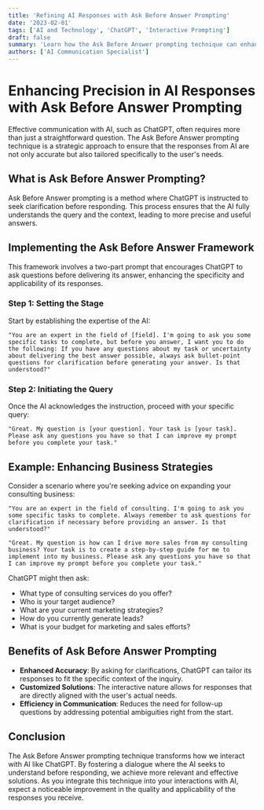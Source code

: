 ```yaml
---
title: 'Refining AI Responses with Ask Before Answer Prompting'
date: '2023-02-01'
tags: ['AI and Technology', 'ChatGPT', 'Interactive Prompting']
draft: false
summary: 'Learn how the Ask Before Answer prompting technique can enhance the accuracy and relevancy of responses from ChatGPT by incorporating interactive clarifications.'
authors: ['AI Communication Specialist']
---
```


# Enhancing Precision in AI Responses with Ask Before Answer Prompting

Effective communication with AI, such as ChatGPT, often requires more than just a straightforward question. The Ask Before Answer prompting technique is a strategic approach to ensure that the responses from AI are not only accurate but also tailored specifically to the user's needs.

## What is Ask Before Answer Prompting?

Ask Before Answer prompting is a method where ChatGPT is instructed to seek clarification before responding. This process ensures that the AI fully understands the query and the context, leading to more precise and useful answers.

## Implementing the Ask Before Answer Framework

This framework involves a two-part prompt that encourages ChatGPT to ask questions before delivering its answer, enhancing the specificity and applicability of its responses.

### Step 1: Setting the Stage

Start by establishing the expertise of the AI:

```plaintext
"You are an expert in the field of [field]. I'm going to ask you some specific tasks to complete, but before you answer, I want you to do the following: If you have any questions about my task or uncertainty about delivering the best answer possible, always ask bullet-point questions for clarification before generating your answer. Is that understood?"
```

### Step 2: Initiating the Query

Once the AI acknowledges the instruction, proceed with your specific query:

```plaintext
"Great. My question is [your question]. Your task is [your task]. Please ask any questions you have so that I can improve my prompt before you complete your task."
```

## Example: Enhancing Business Strategies

Consider a scenario where you're seeking advice on expanding your consulting business:

```plaintext
"You are an expert in the field of consulting. I'm going to ask you some specific tasks to complete. Always remember to ask questions for clarification if necessary before providing an answer. Is that understood?"
```

```plaintext
"Great. My question is how can I drive more sales from my consulting business? Your task is to create a step-by-step guide for me to implement into my business. Please ask any questions you have so that I can improve my prompt before you complete your task."
```

ChatGPT might then ask:

- What type of consulting services do you offer?
- Who is your target audience?
- What are your current marketing strategies?
- How do you currently generate leads?
- What is your budget for marketing and sales efforts?

## Benefits of Ask Before Answer Prompting

- **Enhanced Accuracy**: By asking for clarifications, ChatGPT can tailor its responses to fit the specific context of the inquiry.
- **Customized Solutions**: The interactive nature allows for responses that are directly aligned with the user's actual needs.
- **Efficiency in Communication**: Reduces the need for follow-up questions by addressing potential ambiguities right from the start.

## Conclusion

The Ask Before Answer prompting technique transforms how we interact with AI like ChatGPT. By fostering a dialogue where the AI seeks to understand before responding, we achieve more relevant and effective solutions. As you integrate this technique into your interactions with AI, expect a noticeable improvement in the quality and applicability of the responses you receive.
